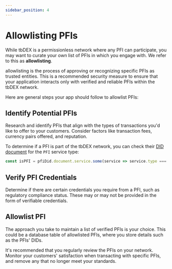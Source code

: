 ```yaml
---
sidebar_position: 4
---
```


# Allowlisting PFIs

While tbDEX is a permissionless network where any PFI can participate, you may want to curate your own list of PFIs in which you engage with. We refer to this as **allowlisting**.

allowlisting is the process of approving or recognizing specific PFIs as trusted entities. 
This is a recommended security measure to ensure that your application interacts only with verified and reliable PFIs within the tbDEX network.


Here are general steps your app should follow to allowlist PFIs:

## Identify Potential PFIs
Research and identify PFIs that align with the types of transactions you'd like to offer to your customers.
Consider factors like transaction fees, currency pairs offered, and reputation.

To determine if a PFI is part of the tbDEX network, you can check their [DID document](/docs/web5/learn/did_document) for the `PFI` service type:

```js
const isPFI = pfiDid.document.service.some(service => service.type === 'PFI');
```


## Verify PFI Credentials
Determine if there are certain credentials you require from a PFI, such as regulatory compliance status. 
These may or may not be provided in the form of verifiable credentials.

## Allowlist PFI
The approach you take to maintain a list of verified PFIs is your choice. 
This could be a database table of allowlisted PFIs, where you store details such as the PFIs' DIDs.

It's recommended that you regularly review the PFIs on your network.
Monitor your customers' satisfaction when transacting with specific PFIs, and remove any that no longer meet your standards.